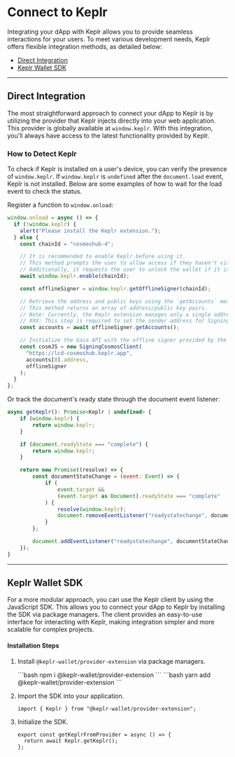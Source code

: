 
# Connect to Keplr

Integrating your dApp with Keplr allows you to provide seamless interactions for your users. To meet various development needs, Keplr offers flexible integration methods, as detailed below:

- [Direct Integration](#direct-integration)
- [Keplr Wallet SDK](#keplr-wallet-sdk)

---

## Direct Integration

The most straightforward approach to connect your dApp to Keplr is by utilizing the provider that Keplr injects directly into your web application. This provider is globally available at `window.keplr`. With this integration, you'll always have access to the latest functionality provided by Keplr.

### How to Detect Keplr

To check if Keplr is installed on a user's device, you can verify the presence of `window.keplr`. If `window.keplr` is `undefined` after the `document.load` event, Keplr is not installed. Below are some examples of how to wait for the load event to check the status.

Register a function to `window.onload`:

```javascript
window.onload = async () => {
  if (!window.keplr) {
    alert("Please install the Keplr extension.");
  } else {
    const chainId = "cosmoshub-4";

    // It is recommended to enable Keplr before using it.
    // This method prompts the user to allow access if they haven't visited this website before.
    // Additionally, it requests the user to unlock the wallet if it is locked.
    await window.keplr.enable(chainId);

    const offlineSigner = window.keplr.getOfflineSigner(chainId);

    // Retrieve the address and public keys using the `getAccounts` method.
    // This method returns an array of address/public key pairs.
    // Note: Currently, the Keplr extension manages only a single address/public key pair.
    // XXX: This step is required to set the sender address for SigningCosmosClient.
    const accounts = await offlineSigner.getAccounts();

    // Initialize the Gaia API with the offline signer provided by the Keplr extension.
    const cosmJS = new SigningCosmosClient(
      "https://lcd-cosmoshub.keplr.app",
      accounts[0].address,
      offlineSigner
    );
  }
};
```

Or track the document's ready state through the document event listener:

```javascript
async getKeplr(): Promise<Keplr | undefined> {
    if (window.keplr) {
        return window.keplr;
    }

    if (document.readyState === "complete") {
        return window.keplr;
    }

    return new Promise((resolve) => {
        const documentStateChange = (event: Event) => {
            if (
                event.target &&
                (event.target as Document).readyState === "complete"
            ) {
                resolve(window.keplr);
                document.removeEventListener("readystatechange", documentStateChange);
            }
        };

        document.addEventListener("readystatechange", documentStateChange);
    });
}
```

---

## Keplr Wallet SDK

For a more modular approach, you can use the Keplr client by using the JavaScript SDK. This allows you to connect your dApp to Keplr by installing the SDK via package managers. The client provides an easy-to-use interface for interacting with Keplr, making integration simpler and more scalable for complex projects.

#### Installation Steps

1. Install `@keplr-wallet/provider-extension` via package managers.

   <Tabs>
     <TabItem value="npm" label="npm" default>
       ```bash npm i @keplr-wallet/provider-extension ```
     </TabItem>
     <TabItem value="yarn" label="Yarn">
       ```bash yarn add @keplr-wallet/provider-extension ```
     </TabItem>
   </Tabs>

2. Import the SDK into your application.

   ```tsx
   import { Keplr } from "@keplr-wallet/provider-extension";
   ```

3. Initialize the SDK.

   ```tsx
   export const getKeplrFromProvider = async () => {
     return await Keplr.getKeplr();
   };
   ```
